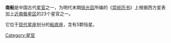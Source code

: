 '''南船'''是中国古代[[星官|星官]]之一，为明代末期[[徐光启|徐光启]]所编的《[[崇祯历书|崇祯历书]]》上根据西方星表加上[[近南极星区|近南极星区]]的23个星官之一。

它位于[[星座列表|现代星座]]划分的[[船底座|船底座]]，含有5颗恒星。

[[Category:星官|Category:星官]]